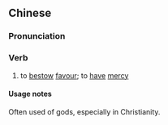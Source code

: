 {{also|开恩}}
==Chinese==
{{zh-forms|s=开恩}}

===Pronunciation===
{{zh-pron
|m=kāi'ēn
|c=hoi1 jan1
|h=pfs=khôi-ên
|cat=v
}}

===Verb===
{{zh-verb}}

# to [[bestow]] [[favour]]; to [[have]] [[mercy]]
#: {{zh-x|求 你 使 我 離開 奸詐 的 道，開恩 將 你 的 律法 賜給 我！|Remove from me the way of lying: and grant me thy law graciously.|ref={{w2|zh|和合本|新標點和合本}} ([[w:Chinese Union Version|Chinese Union Version with New Punctuation]]), {{lang|zh|詩篇}} (Psalm) 119:29}}

====Usage notes====
Often used of gods, especially in Christianity.